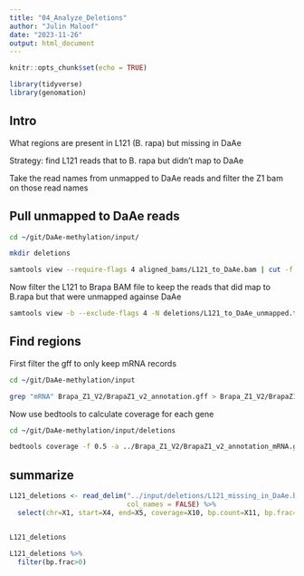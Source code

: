 ```yaml
---
title: "04_Analyze_Deletions"
author: "Julin Maloof"
date: "2023-11-26"
output: html_document
---
```


```r
knitr::opts_chunk$set(echo = TRUE)
```

```r
library(tidyverse)
library(genomation)
```


## Intro

What regions are present in L121 (B. rapa) but missing in DaAe

Strategy: find L121 reads that to B. rapa but didn't map to DaAe

Take the read names from unmapped to DaAe reads and filter the Z1 bam on those read names

## Pull unmapped to DaAe reads

```bash
cd ~/git/DaAe-methylation/input/

mkdir deletions

samtools view --require-flags 4 aligned_bams/L121_to_DaAe.bam | cut -f 1 >  deletions/L121_to_DaAe_unmapped.txt
```

Now filter the L121 to Brapa BAM file to keep the reads that did map to B.rapa but that were unmapped againse DaAe
```bash
samtools view -b --exclude-flags 4 -N deletions/L121_to_DaAe_unmapped.txt aligned_bams/L121_to_Brapa.bam > deletions/L121_missing_in_DaAe.bam
```

## Find regions

First filter the gff to only keep mRNA records
```bash
cd ~/git/DaAe-methylation/input

grep "mRNA" Brapa_Z1_V2/BrapaZ1_v2_annotation.gff > Brapa_Z1_V2/BrapaZ1_v2_annotation_mRNA.gff
```

Now use bedtools to calculate coverage for each gene
```bash
cd ~/git/DaAe-methylation/input/deletions

bedtools coverage -f 0.5 -a ../Brapa_Z1_V2/BrapaZ1_v2_annotation_mRNA.gff -b L121_missing_in_DaAe.bam > L121_missing_in_DaAe.bed
```

## summarize

```r
L121_deletions <- read_delim("../input/deletions/L121_missing_in_DaAe.bed",
                             col_names = FALSE) %>%
  select(chr=X1, start=X4, end=X5, coverage=X10, bp.count=X11, bp.frac=X13, ID=X9)


L121_deletions
```

```r
L121_deletions %>%
  filter(bp.frac>0)
```

